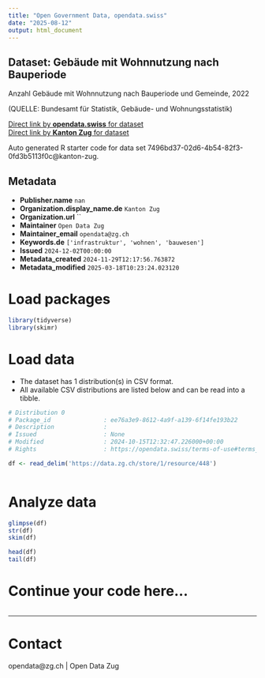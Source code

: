 ```yaml
---
title: "Open Government Data, opendata.swiss"
date: "2025-08-12"
output: html_document
---
```


## Dataset: Gebäude mit Wohnnutzung nach Bauperiode

Anzahl Gebäude mit Wohnnutzung nach Bauperiode und Gemeinde, 2022

(QUELLE: Bundesamt für Statistik, Gebäude- und Wohnungsstatistik)

[Direct link by **opendata.swiss** for dataset](https://opendata.swiss/de/dataset/gebaude-mit-wohnnutzung-nach-bauperiode)<br>
[Direct link by **Kanton Zug** for dataset](https://www.zg.ch/behoerden/gesundheitsdirektion/statistikfachstelle/themen/09bau-und-wohnungswesen/gebaeude)

Auto generated R starter code for data set 7496bd37-02d6-4b54-82f3-0fd3b5113f0c@kanton-zug.

## Metadata

- **Publisher.name** `nan`
- **Organization.display_name.de** `Kanton Zug`
- **Organization.url** ``
- **Maintainer** `Open Data Zug`
- **Maintainer_email** `opendata@zg.ch`
- **Keywords.de** `['infrastruktur', 'wohnen', 'bauwesen']`
- **Issued** `2024-12-02T00:00:00`
- **Metadata_created** `2024-11-29T12:17:56.763872`
- **Metadata_modified** `2025-03-18T10:23:24.023120`


# Load packages

```r

library(tidyverse)
library(skimr)

```

# Load data

-   The dataset has 1 distribution(s) in CSV format.
-   All available CSV distributions are listed below and can be read into a tibble.

```r

# Distribution 0
# Package_id               : ee76a3e9-8612-4a9f-a139-6f14fe193b22
# Description              : 
# Issued                   : None
# Modified                 : 2024-10-15T12:32:47.226000+00:00
# Rights                   : https://opendata.swiss/terms-of-use#terms_by

df <- read_delim('https://data.zg.ch/store/1/resource/448')



```

# Analyze data

```r

glimpse(df)
str(df)
skim(df)

head(df)
tail(df)

```

# Continue your code here...

```r

```

------------------------------------------------------------------------

# Contact

opendata@zg.ch | Open Data Zug

